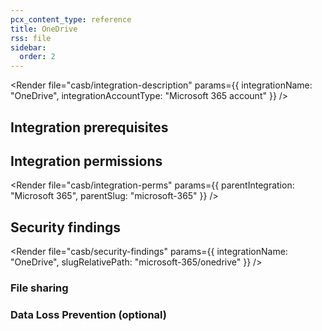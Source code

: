 ```yaml
---
pcx_content_type: reference
title: OneDrive
rss: file
sidebar:
  order: 2
---
```



<Render
  file="casb/integration-description"
  params={{ integrationName: "OneDrive", integrationAccountType: "Microsoft 365 account" }}
/>

## Integration prerequisites

<Render file="casb/microsoft/m365-prereqs" />

## Integration permissions

<Render
  file="casb/integration-perms"
  params={{ parentIntegration: "Microsoft 365", parentSlug: "microsoft-365" }}
/>

## Security findings

<Render
  file="casb/security-findings"
  params={{ integrationName: "OneDrive", slugRelativePath: "microsoft-365/onedrive" }}
/>

### File sharing

<Render file="casb/microsoft/file-sharing" />

### Data Loss Prevention (optional)

<Render file="casb/data-loss-prevention" />

<Render file="casb/microsoft/m365-dlp-findings" />

